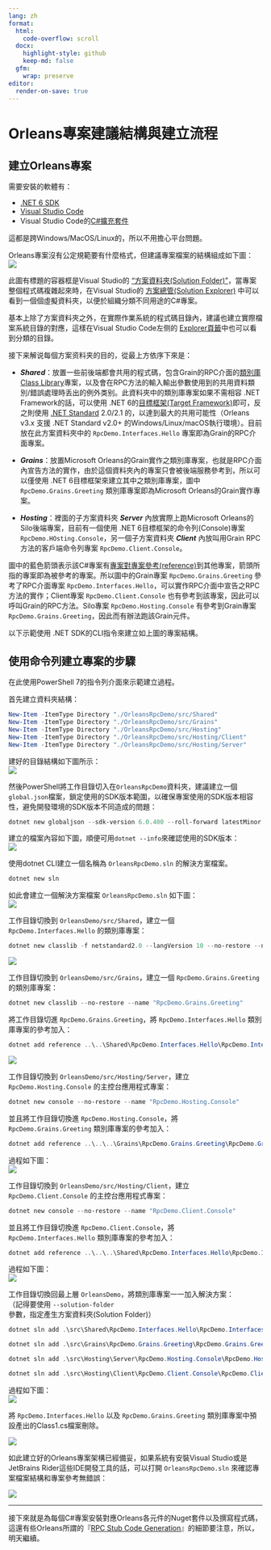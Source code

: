 ```yaml
---
lang: zh
format:
  html:
    code-overflow: scroll
  docx:
    highlight-style: github
    keep-md: false
  gfm:
    wrap: preserve
editor:
  render-on-save: true
---
```


# Orleans專案建議結構與建立流程

## 建立Orleans專案

需要安裝的軟體有：

* [.NET 6 SDK](https://aka.ms/DotNET_SDKs)
* [Visual Studio Code](https://code.visualstudio.com/Download)
* Visual Studio Code的[C#擴充套件](https://marketplace.visualstudio.com/items?itemName=ms-dotnettools.csharp)

這都是跨Windows/MacOS/Linux的，所以不用擔心平台問題。

Orleans專案沒有公定規範要有什麼格式，但建議專案檔案的結構組成如下圖：  
![](./GrainRpcDemo_project_ref.png)

此圖有標題的容器框是Visual Studio的 ["方案資料夾(Solution Folder)"](https://learn.microsoft.com/visualstudio/ide/solutions-and-projects-in-visual-studio#solution-folder)，當專案整個程式碼複雜起來時，在Visual Studio的 [方案總管(Solution Explorer)](https://learn.microsoft.com/visualstudio/ide/solutions-and-projects-in-visual-studio#solution-explorer) 中可以看到一個個虛擬資料夾，以便於組織分類不同用途的C#專案。

基本上除了方案資料夾之外，在實際作業系統的程式碼目錄內，建議也建立實際檔案系統目錄的對應，這樣在Visual Studio Code左侧的 [Explorer頁籤](https://code.visualstudio.com/docs/getstarted/userinterface#_explorer)中也可以看到分類的目錄。

接下来解说每個方案资料夹的目的，從最上方依序下來是：

* ***Shared***：放置一些前後端都會共用的程式碼，包含Grain的RPC介面的[類別庫Class Library](https://learn.microsoft.com/en-us/dotnet/standard/class-library-overview)專案，以及會在RPC方法的輸入輸出參數使用到的共用資料類別/錯誤處理時丢出的例外类别。此資料夾中的類別庫專案如果不需相容 .NET Framework的話，可以使用 .NET 6的[目標框架(Target Framework)](https://learn.microsoft.com/dotnet/standard/frameworks)即可，反之則使用 [.NET Standard](https://learn.microsoft.com/dotnet/standard/net-standard) 2.0/2.1 的，以達到最大的共用可能性（Orleans v3.x 支援 .NET Standard v2.0+ 的Windows/Linux/macOS執行環境）。目前放在此方案資料夾中的 `RpcDemo.Interfaces.Hello` 專案即為Grain的RPC介面專案。

* ***Grains***：放置Microsoft Orleans的Grain實作之類別庫專案，也就是RPC介面內宣告方法的實作，由於這個資料夾內的專案只會被後端服務參考到，所以可以僅使用 .NET 6目標框架來建立其中之類別庫專案，圖中 `RpcDemo.Grains.Greeting` 類別庫專案即為Microsoft Orleans的Grain實作專案。

* ***Hosting***：裡面的子方案資料夾 ***Server*** 內放實際上跑Microsoft Orleans的Silo後端專案，目前有一個使用 .NET 6目標框架的命令列(Console)專案 `RpcDemo.HOsting.Console`，另一個子方案資料夾 ***Client*** 內放叫用Grain RPC方法的客戶端命令列專案 `RpcDemo.Client.Console`。

圖中的藍色箭頭表示該C#專案有[專案對專案參考(reference)](https://learn.microsoft.com/visualstudio/ide/managing-references-in-a-project#project-to-project-references)到其他專案，箭頭所指的專案即為被參考的專案。所以圖中的Grain專案 `RpcDemo.Grains.Greeting` 參考了RPC介面專案 `RpcDemo.Interfaces.Hello`，可以實作RPC介面中宣告之RPC方法的實作；Client專案 `RpcDemo.Client.Console` 也有參考到該專案，因此可以呼叫Grain的RPC方法。Silo專案 `RpcDemo.Hosting.Console` 有參考到Grain專案 `RpcDemo.Grains.Greeting`，因此而有辦法跑該Grain元件。

以下示範使用 .NET SDK的CLI指令來建立如上圖的專案結構。

## 使用命令列建立專案的步驟

在此使用PowerShell 7的指令列介面來示範建立過程。

首先建立資料夾結構：

```powershell
New-Item -ItemType Directory "./OrleansRpcDemo/src/Shared"
New-Item -ItemType Directory "./OrleansRpcDemo/src/Grains"
New-Item -ItemType Directory "./OrleansRpcDemo/src/Hosting"
New-Item -ItemType Directory "./OrleansRpcDemo/src/Hosting/Client"
New-Item -ItemType Directory "./OrleansRpcDemo/src/Hosting/Server"
```

建好的目錄結構如下圖所示：  
![](./Project_folder_structure.png)

然後PowerShell將工作目錄切入在`OrleansRpcDemo`資料夾，建議建立一個`global.json`檔案，鎖定使用的SDK版本範圍，以確保專案使用的SDK版本相容性，避免開發環境的SDK版本不同造成的問題：

```powershell
dotnet new globaljson --sdk-version 6.0.400 --roll-forward latestMinor
```

建立的檔案內容如下圖，順便可用`dotnet --info`來確認使用的SDK版本：  
![](./dotnet_new_globaljson.png)


使用dotnet CLI建立一個名稱為 `OrleansRpcDemo.sln` 的解決方案檔案。

```powershell
dotnet new sln
```

如此會建立一個解決方案檔案 `OrleansRpcDemo.sln` 如下圖：  
![](./dotnet_new_sln.png)

工作目錄切換到 `OrleansDemo/src/Shared`，建立一個 `RpcDemo.Interfaces.Hello` 的類別庫專案：

```powershell
dotnet new classlib -f netstandard2.0 --langVersion 10 --no-restore --name "RpcDemo.Interfaces.Hello"
```

![](./dotnent_new_rpc_interface.png)

工作目錄切換到 `OrleansDemo/src/Grains`，建立一個 `RpcDemo.Grains.Greeting` 的類別庫專案：

```powershell
dotnet new classlib --no-restore --name "RpcDemo.Grains.Greeting"
```

將工作目錄切進 `RpcDemo.Grains.Greeting`，將 `RpcDemo.Interfaces.Hello` 類別庫專案的參考加入：

```powershell
dotnet add reference ..\..\Shared\RpcDemo.Interfaces.Hello\RpcDemo.Interfaces.Hello.csproj
```

![](./dotnet_add_rpc_interface_reference.png)

工作目錄切換到 `OrleansDemo/src/Hosting/Server`，建立 `RpcDemo.Hosting.Console` 的主控台應用程式專案：

```powershell
dotnet new console --no-restore --name "RpcDemo.Hosting.Console"
```

並且將工作目錄切換進 `RpcDemo.Hosting.Console`，將 `RpcDemo.Grains.Greeting` 類別庫專案的參考加入：

```powershell
dotnet add reference ..\..\..\Grains\RpcDemo.Grains.Greeting\RpcDemo.Grains.Greeting.csproj
```

過程如下圖：  
![](./create_silo_console_project_add_grains_reference.png)

工作目錄切換到 `OrleansDemo/src/Hosting/Client`，建立 `RpcDemo.Client.Console` 的主控台應用程式專案：

```powershell
dotnet new console --no-restore --name "RpcDemo.Client.Console"
```

並且將工作目錄切換進 `RpcDemo.Client.Console`，將 `RpcDemo.Interfaces.Hello` 類別庫專案的參考加入：

```powershell
dotnet add reference ..\..\..\Shared\RpcDemo.Interfaces.Hello\RpcDemo.Interfaces.Hello.csproj
```

過程如下圖：  
![](./create_client_console_project_add_rpc_interface_reference.png)

工作目錄切換回最上層 `OrleansDemo`，將類別庫專案一一加入解決方案：  
（記得要使用 `--solution-folder` 參數，指定產生方案資料夾(Solution Folder)）

```powershell
dotnet sln add .\src\Shared\RpcDemo.Interfaces.Hello\RpcDemo.Interfaces.Hello.csproj --solution-folder "Shared"
```
```powershell
dotnet sln add .\src\Grains\RpcDemo.Grains.Greeting\RpcDemo.Grains.Greeting.csproj --solution-folder "Grains"
```
```powershell
dotnet sln add .\src\Hosting\Server\RpcDemo.Hosting.Console\RpcDemo.Hosting.Console.csproj --solution-folder "Hosting\Server"
```
```powershell
dotnet sln add .\src\Hosting\Client\RpcDemo.Client.Console\RpcDemo.Client.Console.csproj --solution-folder "Hosting\Client"
```

過程如下圖：  
![](./dotnet_sln_add.png)

將 `RpcDemo.Interfaces.Hello` 以及 `RpcDemo.Grains.Greeting` 類別庫專案中預設產出的Class1.cs檔案刪除。

![](./delete_class1_cs.png)

如此建立好的Orleans專案架構已經備妥，如果系統有安裝Visual Studio或是JetBrains Rider這些IDE開發工具的話，可以打開 `OrleansRpcDemo.sln` 來確認專案檔案結構和專案參考無錯誤：

![](./result_orleans_project_structure.png)

---

接下來就是為每個C#專案安裝對應Orleans各元件的Nuget套件以及撰寫程式碼，這還有些Orleans所謂的『[RPC Stub Code Generation](https://learn.microsoft.com/en-us/dotnet/orleans/grains/code-generation)』的細節要注意，所以，明天繼續。
